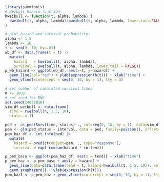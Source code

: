 ```r
library(pammtools)
# Weibull hazard function
hweibull <- function(t, alpha, lambda) {
  dweibull(t, alpha, lambda)/pweibull(t, alpha, lambda, lower.tail=FALSE)
}

# plot hazard and survival probability:
alpha <- 1.5
lambda <- 10
t <- seq(0, 10, by=.01)
wb_df <- data.frame(t = t) |>
  mutate(
    hazard   = hweibull(t, alpha, lambda),
    survival = pweibull(t, alpha, lambda, lower.tail = FALSE))
p_wb_hazard <- ggplot(wb_df, aes(x=t, y=hazard)) +
  geom_line(col="red") + ylab(expression(h(t))) + xlab("time") +
  geom_vline(xintercept = seq(0, 10, by = 1), lty = 3)
```

```r
# set number of simulated survival times
n <- 1000
# set seed for RNG
set.seed(24032018)
sim_df_weibull <- data.frame(
  time = rweibull(n, 1.5, 10),
  status = 1)

ped <- as_ped(Surv(time, status)~., cut=seq(0, 10, by = 1), data=sim_df_weibull)
pem <- glm(ped_status ~ interval, data = ped, family=poisson(), offset=offset)
pem_haz_df <- int_info(ped) |>
  mutate(
    hazard = predict(object=pem, ., type="response"),
    survival = exp(-cumsum(hazard * intlen)))
```



```r
p_pem_base <- ggplot(pem_haz_df, aes(x = tend)) + xlab("time")
p_pem_haz <- p_pem_base + aes(y = hazard) +
  geom_line(data=data.frame(tend = t, hazard=hweibull(t, 1.5, 10)), col=2) +
  geom_stephazard() + ylab(expression(h(t)))
pem_haz1 <- p_pem_haz + geom_vline(xintercept = seq(0, 10, by = 1), lty = 3)
```
